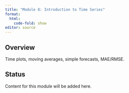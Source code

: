 ```yaml
---
title: "Module 8: Introduction to Time Series"
format:
  html:
    code-fold: show
editor: source
---
```


## Overview

Time plots, moving averages, simple forecasts, MAE/RMSE.

## Status

Content for this module will be added here.

